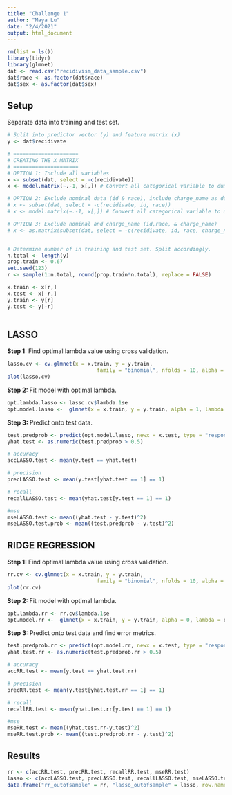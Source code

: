 ```yaml
---
title: "Challenge 1"
author: "Maya Lu"
date: "2/4/2021"
output: html_document
---
```


```r
rm(list = ls())
library(tidyr)
library(glmnet)
dat <- read.csv("recidivism_data_sample.csv")
dat$race <- as.factor(dat$race)
dat$sex <- as.factor(dat$sex)
```

## Setup   
Separate data into training and test set. 
```r
# Split into predictor vector (y) and feature matrix (x)
y <- dat$recidivate

# =====================
# CREATING THE X MATRIX
# =====================
# OPTION 1: Include all variables
x <- subset(dat, select = -c(recidivate))
x <- model.matrix(~.-1, x[,]) # Convert all categorical variable to dummies.

# OPTION 2: Exclude nominal data (id & race), include charge_name as dummies.
# x <- subset(dat, select = -c(recidivate, id, race))
# x <- model.matrix(~.-1, x[,]) # Convert all categorical variable to dummies.

# OPTION 3: Exclude nominal and charge_name (id,race, & charge_name)
# x <- as.matrix(subset(dat, select = -c(recidivate, id, race, charge_name)))


# Determine number of in training and test set. Split accordingly.
n.total <- length(y)
prop.train <- 0.67 
set.seed(123)
r <- sample(1:n.total, round(prop.train*n.total), replace = FALSE) 

x.train <- x[r,]
x.test <- x[-r,]
y.train <- y[r]
y.test <- y[-r]
  
```

## LASSO
**Step 1: ** Find optimal lambda value using cross validation. 
```r
lasso.cv <- cv.glmnet(x = x.train, y = y.train,
                             family = "binomial", nfolds = 10, alpha = 1)
plot(lasso.cv)
```

**Step 2: ** Fit model with optimal lambda. 
```r
opt.lambda.lasso <- lasso.cv$lambda.1se
opt.model.lasso <-  glmnet(x = x.train, y = y.train, alpha = 1, lambda = opt.lambda.lasso, family = "binomial") 
```

**Step 3: ** Predict onto test data.
```r
test.predprob <- predict(opt.model.lasso, newx = x.test, type = "response")
yhat.test <- as.numeric(test.predprob > 0.5)

# accuracy
accLASSO.test <- mean(y.test == yhat.test)

# precision
precLASSO.test <- mean(y.test[yhat.test == 1] == 1)

# recall
recallLASSO.test <- mean(yhat.test[y.test == 1] == 1)

#mse
mseLASSO.test <- mean((yhat.test - y.test)^2)
mseLASSO.test.prob <- mean((test.predprob - y.test)^2)

```

## RIDGE REGRESSION
**Step 1: ** Find optimal lambda value using cross validation. 
```r
rr.cv <- cv.glmnet(x = x.train, y = y.train,
                             family = "binomial", nfolds = 10, alpha = 0)
plot(rr.cv)
```

**Step 2: ** Fit model with optimal lambda. 
```r
opt.lambda.rr <- rr.cv$lambda.1se
opt.model.rr <-  glmnet(x = x.train, y = y.train, alpha = 0, lambda = opt.lambda.rr, family = "binomial") 
```

**Step 3: ** Predict onto test data and find error metrics.
```r
test.predprob.rr <- predict(opt.model.rr, newx = x.test, type = "response")
yhat.test.rr <- as.numeric(test.predprob.rr > 0.5)

# accuracy
accRR.test <- mean(y.test == yhat.test.rr)

# precision
precRR.test <- mean(y.test[yhat.test.rr == 1] == 1)

# recall
recallRR.test <- mean(yhat.test.rr[y.test == 1] == 1)

#mse
mseRR.test <- mean((yhat.test.rr-y.test)^2)
mseRR.test.prob <- mean((test.predprob.rr - y.test)^2)
```

## Results
```r
rr <- c(accRR.test, precRR.test, recallRR.test, mseRR.test)
lasso <- c(accLASSO.test, precLASSO.test, recallLASSO.test, mseLASSO.test)
data.frame("rr_outofsample" = rr, "lasso_outofsample" = lasso, row.names = c("accuracy", "precision", "recall", "mse"))
```
